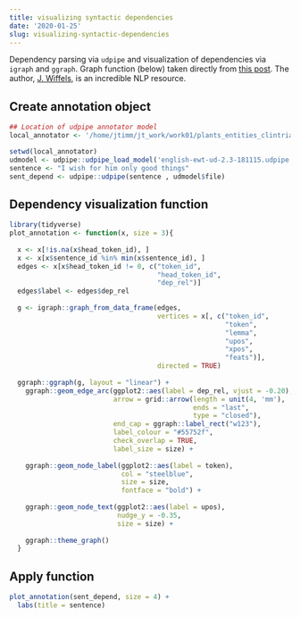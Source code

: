 ```yaml
---
title: visualizing syntactic dependencies
date: '2020-01-25'
slug: visualizing-syntactic-dependencies
---
```


Dependency parsing via `udpipe` and visualization of dependencies via `igraph` and `ggraph`.  Graph function (below) taken directly from [this post](http://bnosac.be/index.php/blog/93-dependency-parsing-with-udpipe/).  The author, [J. Wiffels](https://github.com/jwijffels), is an incredible NLP resource.


## Create annotation object

```r
## Location of udpipe annotator model
local_annotator <- '/home/jtimm/jt_work/work01/plants_entities_clintrials/resources/'
```


```r
setwd(local_annotator)
udmodel <- udpipe::udpipe_load_model('english-ewt-ud-2.3-181115.udpipe')
sentence <- "I wish for him only good things"
sent_depend <- udpipe::udpipe(sentence , udmodel$file)
```


## Dependency visualization function

```r
library(tidyverse)
plot_annotation <- function(x, size = 3){
  
  x <- x[!is.na(x$head_token_id), ]
  x <- x[x$sentence_id %in% min(x$sentence_id), ]
  edges <- x[x$head_token_id != 0, c("token_id", 
                                     "head_token_id", 
                                     "dep_rel")]
  edges$label <- edges$dep_rel
  
  g <- igraph::graph_from_data_frame(edges,
                                     vertices = x[, c("token_id",
                                                      "token",
                                                      "lemma",
                                                      "upos",
                                                      "xpos",
                                                      "feats")],
                                     directed = TRUE)
  
  ggraph::ggraph(g, layout = "linear") +
    ggraph::geom_edge_arc(ggplot2::aes(label = dep_rel, vjust = -0.20),
                          arrow = grid::arrow(length = unit(4, 'mm'), 
                                              ends = "last", 
                                              type = "closed"),
                          end_cap = ggraph::label_rect("w123"),
                          label_colour = "#55752f", 
                          check_overlap = TRUE, 
                          label_size = size) +
    
    ggraph::geom_node_label(ggplot2::aes(label = token), 
                            col = "steelblue", 
                            size = size, 
                            fontface = "bold") +
    
    ggraph::geom_node_text(ggplot2::aes(label = upos), 
                           nudge_y = -0.35, 
                           size = size) +
    
    ggraph::theme_graph() 
  }
```





## Apply function

```r
plot_annotation(sent_depend, size = 4) +
  labs(title = sentence)
```
